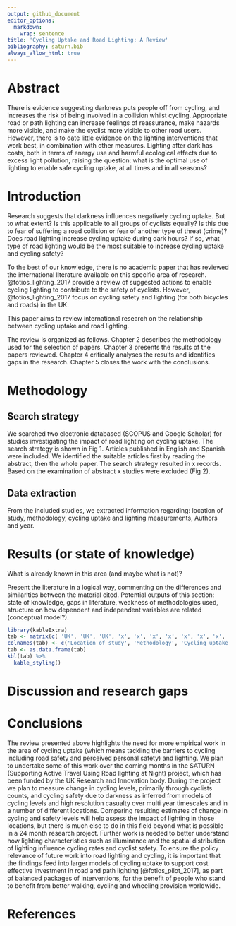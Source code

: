 ```yaml
---
output: github_document
editor_options:
  markdown:
    wrap: sentence
title: 'Cycling Uptake and Road Lighting: A Review'
bibliography: saturn.bib
always_allow_html: true
---
```


# Abstract

<!-- Linear cycling infrastructure at ground level, such as cycle lanes, have received the bulk of research and policy attention in relation to investment in walking and cycling. -->

<!-- However, localised treatments such as appropriate lighting and cycle parking can have a major impact on cyclability. -->

There is evidence suggesting darkness puts people off from cycling, and increases the risk of being involved in a collision whilst cycling.
Appropriate road or path lighting can increase feelings of reassurance, make hazards more visible, and make the cyclist more visible to other road users.
However, there is to date little evidence on the lighting interventions that work best, in combination with other measures.
Lighting after dark has costs, both in terms of energy use and harmful ecological effects due to excess light pollution, raising the question: what is the optimal use of lighting to enable safe cycling uptake, at all times and in all seasons?

<!-- "Lighting to see and lighting to be seen by".-->

# Introduction

Research suggests that darkness influences negatively cycling uptake.
But to what extent?
Is this applicable to all groups of cyclists equally?
Is this due to fear of suffering a road collision or fear of another type of threat (crime)?
Does road lighting increase cycling uptake during dark hours?
If so, what type of road lighting would be the most suitable to increase cycling uptake and cycling safety?

To the best of our knowledge, there is no academic paper that has reviewed the international literature available on this specific area of research. 
@fotios_lighting_2017 provide a review of suggested actions to enable cycling lighting to contribute to the safety of cyclists.
However, @fotios_lighting_2017 focus on cycling safety and lighting (for both bicycles and roads) in the UK.

This paper aims to review international research on the relationship between cycling uptake and road lighting.

<!-- Concepts to define? --> <!-- E.g. road lighting? -->

The review is organized as follows.
Chapter 2 describes the methodology used for the selection of papers.
Chapter 3 presents the results of the papers reviewed.
Chapter 4 critically analyses the results and identifies gaps in the research.
Chapter 5 closes the work with the conclusions.

# Methodology

<!-- Good practice review methodology: Scheepers et al., 2014. -->

## Search strategy

We searched two electronic databased (SCOPUS and Google Scholar) for studies investigating the impact of road lighting on cycling uptake. 
The search strategy is shown in Fig 1. 
Articles published in English and Spanish were included. 
We identified the suitable articles first by reading the abstract, then the whole paper.
The search strategy resulted in x records. Based on the examination of abstract x studies were excluded (Fig 2).

<!-- Selection of papers: SCOPUS search engine (any other? e.g. Google Scholar). -->
<!-- How have been systematically 'searched'? -->
<!-- Keywords used. -->
<!-- Boolean operators (AND, OR, NOT). -->
<!-- Information to provide: Databases Languages included Keywords Search strategy -->

<!-- We need to define scope of the review - we are looking at papers that: Investigate the effects of light and lighting in some way, including road lighting or ambient light, but excluding other types of lighting such as cycle-mounted lighting Relate to cycling rates or cycling propensity, i.e. not related to cyclist safety? -->
<!-- Other parameters for scope? -->

## Data extraction

From the included studies, we extracted information regarding: location of study, methodology, cycling uptake and lighting measurements, Authors and year.

# Results (or state of knowledge) 

What is already known in this area (and maybe what is not)?

Present the literature in a logical way, commenting on the differences and similarities between the material cited.
Potential outputs of this section: state of knowledge, gaps in literature, weakness of methodologies used, structure on how dependent and independent variables are related (conceptual model?).

<!-- Table with a summary of the most relevant literature. -->

```r
library(kableExtra)
tab <- matrix(c( 'UK', 'UK', 'UK', 'x', 'x', 'x', 'x', 'x', 'x', 'x', 'x','x',  'x', 'x','x','@fotios_lighting_2017', '@fotios_pilot_2017', '@uttley_road_2020'), ncol = 6)
colnames(tab) <- c('Location of study', 'Methodology', 'Cycling uptake measure', 'Lighting measure', 'Sign of association', 'Authors and year')
tab <- as.data.frame(tab)
kbl(tab) %>%
  kable_styling()
```

# Discussion and research gaps 

# Conclusions

<!-- Interpretation of the material. -->

The review presented above highlights the need for more empirical work in the area of cycling uptake (which means tackling the barriers to cycling including road safety and perceived personal safety) and lighting.
We plan to undertake some of this work over the coming months in the SATURN (Supporting Active Travel Using Road lighting at Night) project, which has been funded by the UK Research and Innovation body.
During the project we plan to measure change in cycling levels, primarily through cyclists counts, and cycling safety due to darkness as inferred from models of cycling levels and high resolution casualty over multi year timescales and in a number of different locations.
Comparing resulting estimates of change in cycling and safety levels will help assess the impact of lighting in those locations, but there is much else to do in this field beyond what is possible in a 24 month research project.
Further work is needed to better understand how lighting characteristics such as illuminance and the spatial distribution of lighting influence cycling rates and cyclist safety.
To ensure the policy relevance of future work into road lighting and cycling, it is important that the findings feed into larger models of cycling uptake to support cost effective investment in road and path lighting [@fotios_pilot_2017], as part of balanced packages of interventions, for the benefit of people who stand to benefit from better walking, cycling and wheeling provision worldwide.

# References
